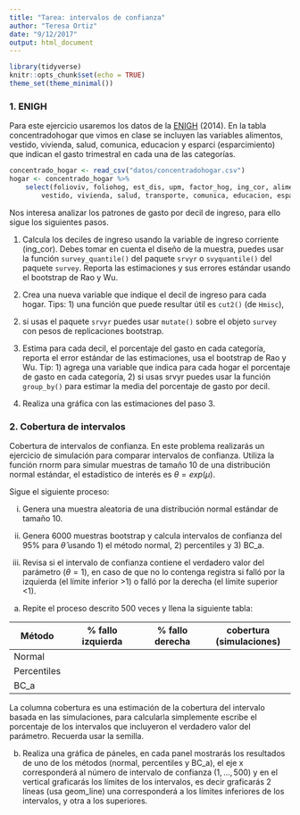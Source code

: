 ```yaml
---
title: "Tarea: intervalos de confianza"
author: "Teresa Ortiz"
date: "9/12/2017"
output: html_document
---
```


```r
library(tidyverse)
knitr::opts_chunk$set(echo = TRUE)
theme_set(theme_minimal())
```

### 1. ENIGH
Para este ejercicio usaremos los datos de la [ENIGH](http://www.inegi.org.mx/est/contenidos/proyectos/encuestas/hogares/regulares/enigh/) 
(2014). En la tabla concentradohogar que vimos en clase se incluyen las variables 
alimentos, vestido, vivienda, salud, comunica, educacion y esparci 
(esparcimiento) que indican el gasto trimestral en cada una de las categorías. 

```r
concentrado_hogar <- read_csv("datos/concentradohogar.csv")
hogar <- concentrado_hogar %>% 
    select(folioviv, foliohog, est_dis, upm, factor_hog, ing_cor, alimentos, 
        vestido, vivienda, salud, transporte, comunica, educacion, esparci)
```

Nos interesa analizar los patrones de gasto por decil de ingreso, para ello 
sigue los siguientes pasos.

1. Calcula los deciles de ingreso usando la variable de ingreso corriente (ing_cor).
Debes tomar en cuenta el diseño de la muestra, puedes usar la función
`survey_quantile()` del paquete `srvyr` o `svyquantile()` del paquete `survey`.
Reporta las estimaciones y sus errores estándar usando el bootstrap de Rao y Wu.

2. Crea una nueva variable que indique el decil de ingreso para cada hogar. 
Tips: 1) una función que puede resultar útil es `cut2()` (de `Hmisc`), 
2) si usas el paquete `srvyr` puedes usar `mutate()` sobre
el objeto `survey` con pesos de replicaciones bootstrap.

3. Estima para cada decil, el porcentaje del gasto 
en cada categoría, reporta el error estándar de las estimaciones, usa 
el bootstrap de Rao y Wu. Tip: 1) agrega una variable que indica para cada hogar el 
porcentaje de gasto en cada categoría, 2) si usas srvyr puedes usar la función 
`group_by()` para estimar la media del porcentaje de gasto por decil.

4. Realiza una gráfica con las estimaciones del paso 3.

### 2. Cobertura de intervalos
Cobertura de intervalos de confianza. En este problema realizarás un ejercicio 
de simulación para comparar intervalos de confianza. Utiliza la función rnorm
para simular muestras de tamaño 10 de una distribución 
normal estándar, el estadístico de interés es $\theta=exp(\mu)$. 

Sigue el siguiente proceso:

i) Genera una muestra aleatoria de una distribución normal estándar de tamaño 10.

ii) Genera 6000 muestras bootstrap y calcula intervalos de confianza del 95\% 
para $\hat{\theta}$ usando 1) el método normal, 2) percentiles y 3) BC_a.

iii) Revisa si el intervalo de confianza contiene el verdadero valor del parámetro
($\theta=1$), en caso de que no lo contenga registra si falló por la izquierda 
(el límite inferior >1) o falló por la derecha (el límite superior <1).

a) Repite el proceso descrito 500 veces y llena la siguiente tabla:

Método     | \% fallo izquierda   | \% fallo derecha  | cobertura (simulaciones)
-----------|----------------------|-------------------|------------------------ 
Normal     |                      |                   |
Percentiles|                      |                   |
BC_a       |                      |                   |

La columna cobertura es una estimación de la cobertura del intervalo basada en 
las simulaciones, para calcularla simplemente escribe el porcentaje de los 
intervalos que incluyeron el verdadero valor del parámetro. Recuerda usar la 
semilla.

b) Realiza una gráfica de páneles, en cada panel mostrarás los resultados de 
uno de los métodos (normal, percentiles y BC_a), el eje x corresponderá al 
número de intervalo de confianza ($1,...,500$) y en el vertical 
graficarás los límites de los intervalos, es decir graficarás 2 líneas (usa 
geom_line) una corresponderá a los límites inferiores de los intervalos, y otra 
a los superiores.
